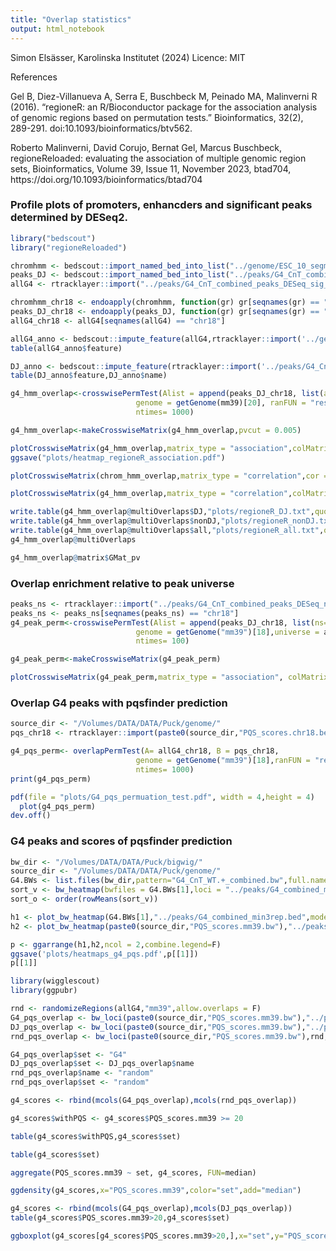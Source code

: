 ```yaml
---
title: "Overlap statistics"
output: html_notebook
---
```


Simon Elsässer, Karolinska Institutet (2024)
Licence: MIT


References 

Gel B, Diez-Villanueva A, Serra E, Buschbeck M, Peinado MA, Malinverni R (2016). “regioneR: an R/Bioconductor package for the association analysis of genomic regions based on permutation tests.” Bioinformatics, 32(2), 289-291. doi:10.1093/bioinformatics/btv562.

Roberto Malinverni, David Corujo, Bernat Gel, Marcus Buschbeck, regioneReloaded: evaluating the association of multiple genomic region sets, Bioinformatics, Volume 39, Issue 11, November 2023, btad704, https://doi.org/10.1093/bioinformatics/btad704

### Profile plots of promoters, enhancders and significant peaks determined by DESeq2.

```r
library("bedscout")
library("regioneReloaded")

chromhmm <- bedscout::import_named_bed_into_list("../genome/ESC_10_segments.mm39.bed")
peaks_DJ <- bedscout::import_named_bed_into_list("../peaks/G4_CnT_combined_peaks_DJ_nonDJ.bed")
allG4 <- rtracklayer::import("../peaks/G4_CnT_combined_peaks_DESeq_sig_categories.bed")

chromhmm_chr18 <- endoapply(chromhmm, function(gr) gr[seqnames(gr) == "chr18"])
peaks_DJ_chr18 <- endoapply(peaks_DJ, function(gr) gr[seqnames(gr) == "chr18"])
allG4_chr18 <- allG4[seqnames(allG4) == "chr18"]
```

```r
allG4_anno <- bedscout::impute_feature(allG4,rtracklayer::import('../genome/ESC_10_segments.mm39.bed'),name_field = "name")
table(allG4_anno$feature)
```

```r
DJ_anno <- bedscout::impute_feature(rtracklayer::import('../peaks/G4_CnT_combined_peaks_DJ_nonDJ.bed'),rtracklayer::import('../genome/ESC_10_segments.mm39.bed'),name_field = "name")
table(DJ_anno$feature,DJ_anno$name)
```

```r
g4_hmm_overlap<-crosswisePermTest(Alist = append(peaks_DJ_chr18, list(allG4=allG4_chr18)), Blist = chromhmm_chr18, 
                            genome = getGenome(mm39)[20], ranFUN = "resampleGenome",per.chromosome=T,
                            ntimes= 1000)

g4_hmm_overlap<-makeCrosswiseMatrix(g4_hmm_overlap,pvcut = 0.005)

plotCrosswiseMatrix(g4_hmm_overlap,matrix_type = "association",colMatrix = c("limegreen","white","darkorchid"))
ggsave("plots/heatmap_regioneR_association.pdf")
```

```r
plotCrosswiseMatrix(chrom_hmm_overlap,matrix_type = "correlation",cor = "col",colMatrix = c("limegreen","white","darkorchid"))
```

```r
plotCrosswiseMatrix(g4_hmm_overlap,matrix_type = "correlation",colMatrix = c("limegreen","white","darkorchid"))
```

```r
write.table(g4_hmm_overlap@multiOverlaps$DJ,"plots/regioneR_DJ.txt",quote = F,col.names = T, sep = "\t")
write.table(g4_hmm_overlap@multiOverlaps$nonDJ,"plots/regioneR_nonDJ.txt",quote = F,col.names = T, sep = "\t")
write.table(g4_hmm_overlap@multiOverlaps$all,"plots/regioneR_all.txt",quote = F,col.names = T, sep = "\t")
g4_hmm_overlap@multiOverlaps
```

```r
g4_hmm_overlap@matrix$GMat_pv
```


### Overlap enrichment relative to peak universe

```r
peaks_ns <- rtracklayer::import("../peaks/G4_CnT_combined_peaks_DESeq_nonsig.bed")
peaks_ns <- peaks_ns[seqnames(peaks_ns) == "chr18"]
g4_peak_perm<-crosswisePermTest(Alist = append(peaks_DJ_chr18, list(ns=peaks_ns)), Blist = chromhmm_chr18, 
                            genome = getGenome("mm39")[18],universe = allG4_chr18, ranFUN = "resampleRegions", per.chromosome=T,
                            ntimes= 100)

g4_peak_perm<-makeCrosswiseMatrix(g4_peak_perm)

plotCrosswiseMatrix(g4_peak_perm,matrix_type = "association", colMatrix = c("limegreen","white","darkorchid"))
```

### Overlap G4 peaks with pqsfinder prediction

```r
source_dir <- "/Volumes/DATA/DATA/Puck/genome/"
pqs_chr18 <- rtracklayer::import(paste0(source_dir,"PQS_scores.chr18.bed"))

g4_pqs_perm<- overlapPermTest(A= allG4_chr18, B = pqs_chr18, 
                            genome = getGenome("mm39")[18],ranFUN = "resampleGenome", per.chromosome=T,
                            ntimes= 1000)
print(g4_pqs_perm)
```

```r
pdf(file = "plots/G4_pqs_permuation_test.pdf", width = 4,height = 4)
  plot(g4_pqs_perm)
dev.off()
```

### G4 peaks and scores of pqsfinder prediction

```r
bw_dir <- "/Volumes/DATA/DATA/Puck/bigwig/"
source_dir <- "/Volumes/DATA/DATA/Puck/genome/"
G4.BWs <- list.files(bw_dir,pattern="G4_CnT_WT.+_combined.bw",full.names = T)
sort_v <- bw_heatmap(bwfiles = G4.BWs[1],loci = "../peaks/G4_combined_min3rep.bed",mode="center")[[1]]
sort_o <- order(rowMeans(sort_v))

h1 <- plot_bw_heatmap(G4.BWs[1],"../peaks/G4_combined_min3rep.bed",mode="center",order_by=sort_o,max_rows_allowed = 200,verbose=F,zmax=50)
h2 <- plot_bw_heatmap(paste0(source_dir,"PQS_scores.mm39.bw"),"../peaks/G4_combined_min3rep.bed",mode="center",order_by=sort_o,max_rows_allowed = 200,verbose=F,zmax=30,zmin=5)

p <- ggarrange(h1,h2,ncol = 2,combine.legend=F)
ggsave('plots/heatmaps_g4_pqs.pdf',p[[1]])
p[[1]]
```

```r
library(wigglescout)
library(ggpubr)

rnd <- randomizeRegions(allG4,"mm39",allow.overlaps = F)
G4_pqs_overlap <- bw_loci(paste0(source_dir,"PQS_scores.mm39.bw"),"../peaks/G4_CnT_combined_peaks_DESeq_sig_categories.bed",per_locus_stat = "max")
DJ_pqs_overlap <- bw_loci(paste0(source_dir,"PQS_scores.mm39.bw"),"../peaks/G4_CnT_combined_peaks_DJ_nonDJ.bed",per_locus_stat = "max")
rnd_pqs_overlap <- bw_loci(paste0(source_dir,"PQS_scores.mm39.bw"),rnd,per_locus_stat = "max")

G4_pqs_overlap$set <- "G4"
DJ_pqs_overlap$set <- DJ_pqs_overlap$name
rnd_pqs_overlap$name <- "random"
rnd_pqs_overlap$set <- "random"

g4_scores <- rbind(mcols(G4_pqs_overlap),mcols(rnd_pqs_overlap))

g4_scores$withPQS <- g4_scores$PQS_scores.mm39 >= 20

table(g4_scores$withPQS,g4_scores$set)
```

```r
table(g4_scores$set)
```
```r
aggregate(PQS_scores.mm39 ~ set, g4_scores, FUN=median)
```
```r
ggdensity(g4_scores,x="PQS_scores.mm39",color="set",add="median")
```
```r
g4_scores <- rbind(mcols(G4_pqs_overlap),mcols(DJ_pqs_overlap))
table(g4_scores$PQS_scores.mm39>20,g4_scores$set)
```

```r
ggboxplot(g4_scores[g4_scores$PQS_scores.mm39>20,],x="set",y="PQS_scores.mm39",fill="set",add="mean") + coord_cartesian(ylim=c(0,200))
```
